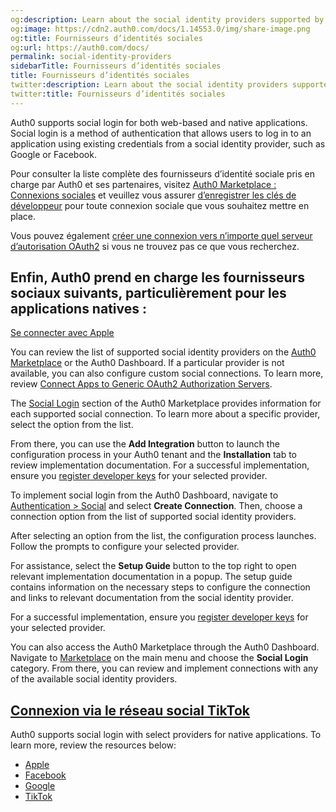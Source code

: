 ```yaml
---
og:description: Learn about the social identity providers supported by Auth0.
og:image: https://cdn2.auth0.com/docs/1.14553.0/img/share-image.png
og:title: Fournisseurs d’identités sociales
og:url: https://auth0.com/docs/
permalink: social-identity-providers
sidebarTitle: Fournisseurs d’identités sociales
title: Fournisseurs d’identités sociales
twitter:description: Learn about the social identity providers supported by Auth0.
twitter:title: Fournisseurs d’identités sociales
---
```


Auth0 supports social login for both web-based and native applications. Social login is a method of authentication that allows users to log in to an application using existing credentials from a social <Tooltip tip="Identity Provider (IdP): Service that stores and manages digital identities." cta="View Glossary" href="/docs/glossary?term=identity+provider">identity provider</Tooltip>, such as Google or Facebook.

Pour consulter la liste complète des fournisseurs d’identité sociale pris en charge par Auth0 et ses partenaires, visitez [Auth0 Marketplace : Connexions sociales]() et veuillez vous assurer [d’enregistrer les clés de développeur](/devkeys) pour toute connexion sociale que vous souhaitez mettre en place.

Vous pouvez également [créer une connexion vers n’importe quel serveur d’autorisation OAuth2](/oauth2) si vous ne trouvez pas ce que vous recherchez.

## Enfin, Auth0 prend en charge les fournisseurs sociaux suivants, particulièrement pour les applications natives :

[Se connecter avec Apple](/apple-native)

You can review the list of supported social identity providers on the [Auth0 Marketplace](https://marketplace.auth0.com/categories/social-login) or the <Tooltip tip="Auth0 Dashboard: Auth0's main product to configure your services." cta="View Glossary" href="/docs/glossary?term=Auth0+Dashboard">Auth0 Dashboard</Tooltip>. If a particular provider is not available, you can also configure custom social connections. To learn more, review [Connect Apps to Generic OAuth2 Authorization Servers](/docs/authenticate/identity-providers/social-identity-providers/oauth2).

<Tabs><Tab title="Auth0 Marketplace">

The [Social Login](https://marketplace.auth0.com/categories/social-login) section of the Auth0 Marketplace provides information for each supported social connection. To learn more about a specific provider, select the option from the list.

From there, you can use the **Add Integration** button to launch the configuration process in your Auth0 tenant and the **Installation** tab to review implementation documentation. For a successful implementation, ensure you [register developer keys](/docs/authenticate/identity-providers/social-identity-providers/devkeys) for your selected provider.

</Tab><Tab title="Auth0 Dashboard">

To implement social login from the Auth0 Dashboard, navigate to [Authentication > Social](https://manage.auth0.com/#/connections/social) and select **Create Connection**. Then, choose a connection option from the list of supported social identity providers.

After selecting an option from the list, the configuration process launches. Follow the prompts to configure your selected provider.

For assistance, select the **Setup Guide** button to the top right to open relevant implementation documentation in a popup. The setup guide contains information on the necessary steps to configure the connection and links to relevant documentation from the social identity provider.

For a successful implementation, ensure you [register developer keys](/docs/authenticate/identity-providers/social-identity-providers/devkeys) for your selected provider.

You can also access the Auth0 Marketplace through the Auth0 Dashboard. Navigate to [Marketplace](https://manage.auth0.com/#/marketplace) on the main menu and choose the **Social Login** category. From there, you can review and implement connections with any of the available social identity providers.

</Tab></Tabs>

## [Connexion via le réseau social TikTok](/tiktok)

Auth0 supports social login with select providers for native applications. To learn more, review the resources below:

* [Apple](/docs/authenticate/identity-providers/social-identity-providers/apple-native)
* [Facebook](/docs/authenticate/identity-providers/social-identity-providers/facebook-native)
* [Google](/docs/authenticate/identity-providers/social-identity-providers/google-native)
* [TikTok](/docs/authenticate/identity-providers/social-identity-providers/tiktok)